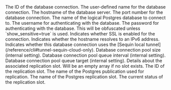 <ResponseField name="id" type="string (uuid)">
  The ID of the database connection.
</ResponseField>
<ResponseField name="name" type="string">
  The user-defined name for the database connection.
</ResponseField>
<ResponseField name="hostname" type="string">
  The hostname of the database server.
</ResponseField>
<ResponseField name="port" type="integer">
  The port number for the database connection.
</ResponseField>
<ResponseField name="database" type="string">
  The name of the logical Postgres database to connect to.
</ResponseField>
<ResponseField name="username" type="string">
  The username for authenticating with the database.
</ResponseField>
<ResponseField name="password" type="string">
  The password for authenticating with the database. This will be obfuscated unless `show_sensitive=true` is used.
</ResponseField>
<ResponseField name="ssl" type="boolean">
  Indicates whether SSL is enabled for the connection.
</ResponseField>
<ResponseField name="ipv6" type="boolean">
  Indicates whether the hostname resolves to an IPv6 address.
</ResponseField>
<ResponseField name="use_local_tunnel" type="boolean">
  Indicates whether this database connection uses the [Sequin local tunnel](/reference/cli#tunnel-sequin-cloud-only).
</ResponseField>
<ResponseField name="pool_size" type="integer">
  Database connection pool size (internal setting).
</ResponseField>
 <ResponseField name="queue_interval" type="integer">
  Database connection pool queue interval (internal setting).
</ResponseField>
<ResponseField name="queue_target" type="integer">
  Database connection pool queue target (internal setting).
</ResponseField>
<ResponseField name="replication_slots" type="array">
  Details about the associated replication slot. Will be an empty array if no slot exists.
  <Expandable title="properties" defaultOpen={true}>
    <ResponseField name="id" type="string (uuid)">
      The ID of the replication slot.
    </ResponseField>
    <ResponseField name="publication_name" type="string">
      The name of the Postgres publication used for replication.
    </ResponseField>
    <ResponseField name="slot_name" type="string">
      The name of the Postgres replication slot.
    </ResponseField>
    <ResponseField name="status" type="string (enum: active | disabled)">
      The current status of the replication slot.
    </ResponseField>
  </Expandable>
</ResponseField> 